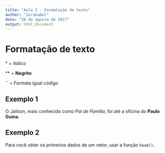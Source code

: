 ```yaml
---
title: "Aula 2 - Formatação de texto"
author: "Zurubabel"
date: "30 de agosto de 2017"
output: html_document
---
```


# Formatação de texto 

\* = *Itálico*

\*\* = **Negrito**

\`\` = Formata igual código

## Exemplo 1

O Jailson, mais conhecido como *Pai de Família*, foi até a oficina do **Paulo Guina**.

## Exemplo 2

Para você obter os primeiros dados de um vetor, usar a função `head()`.

